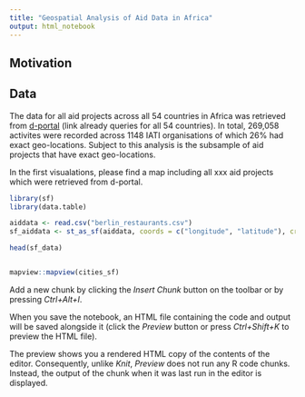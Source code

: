 ```yaml
---
title: "Geospatial Analysis of Aid Data in Africa"
output: html_notebook
---
```


## Motivation

## Data

The data for all aid projects across all 54 countries in Africa was retrieved from [d-portal](https://d-portal.org/ctrack.html?country_code=DZ%2CAO%2CBJ%2CBW%2CBF%2CBI%2CCV%2CCM%2CCF%2CTD%2CKM%2CCD%2CCG%2CCI%2CDJ%2CEG%2CGQ%2CER%2CSZ%2CET%2CGA%2CGM%2CGH%2CGN%2CGW%2CKE%2CLS%2CLR%2CLY%2CMG%2CMW%2CML%2CMR%2CMU%2CMZ%2CNA%2CNE%2CRW%2CST%2CSN%2CSC%2CSL%2CSO%2CZA%2CSS%2CSD%2CTZ%2CTG%2CTN%2CUG%2CZM%2CZW#view=main) (link already queries for all 54 countries). In total, 269,058 activites were recorded across 1148 IATI organisations of which 26% had exact geo-locations. Subject to this analysis is the subsample of aid projects that have exact geo-locations.  

In the first visualations, please find a map including all xxx aid projects which were retrieved from d-portal.

```r
library(sf)
library(data.table)

aiddata <- read.csv("berlin_restaurants.csv")
sf_aiddata <- st_as_sf(aiddata, coords = c("longitude", "latitude"), crs = 4326)

head(sf_data)


mapview::mapview(cities_sf)
```

Add a new chunk by clicking the *Insert Chunk* button on the toolbar or by pressing *Ctrl+Alt+I*.

When you save the notebook, an HTML file containing the code and output will be saved alongside it (click the *Preview* button or press *Ctrl+Shift+K* to preview the HTML file).

The preview shows you a rendered HTML copy of the contents of the editor. Consequently, unlike *Knit*, *Preview* does not run any R code chunks. Instead, the output of the chunk when it was last run in the editor is displayed.
